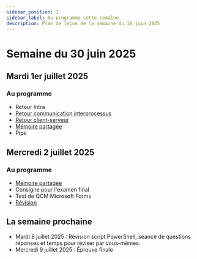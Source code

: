 ```yaml
---
sidebar_position: 1
sidebar_label: Au programme cette semaine
description: Plan de leçon de la semaine du 30 juin 2025
---
```


# Semaine du 30 juin 2025

## Mardi 1er juillet 2025

### Au programme

- Retour Intra
- [Retour communication interprocessus](../semaine_10/Exercices/comm_processus.mdx)
- [Retour client-serveur](../semaine_10/Exercices/client_serveur.mdx)
- [Mémoire partagée](./Exercices/shared_memory.mdx)
- Pipe

## Mercredi 2 juillet 2025

### Au programme

- [Mémoire partagée](https://learn.microsoft.com/en-us/windows/win32/memory/sharing-files-and-memory)
- Consigne pour l'examen final
- Test de QCM Microsoft Forms
- [Révision](./Exercices/revision.mdx)

## La semaine prochaine

- Mardi 8 juillet 2025 : Révision script PowerShell, séance de questions
  réponses et temps pour réviser par vous-mêmes.
- Mercredi 9 juillet 2025 : Épreuve finale